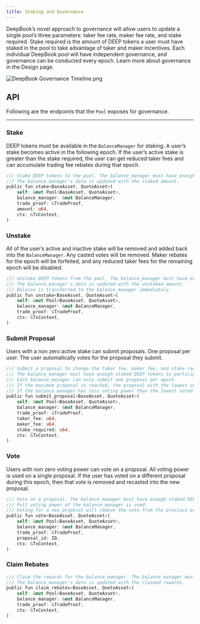 ```yaml
---
title: Staking and Governance
---
```


DeepBook’s novel approach to governance will allow users to update a single pool’s three parameters: taker fee rate, maker fee rate, and stake required. Stake required is the amount of DEEP tokens a user must have staked in the pool to take advantage of taker and maker incentives. Each individual DeepBook pool will have independent governance, and governance can be conducted every epoch. Learn more about governance in the Design page.

![DeepBook Governance Timeline.png](https://prod-files-secure.s3.us-west-2.amazonaws.com/be379dd5-2030-4209-b08d-95b91eb5ac95/9229dba3-516a-4624-a938-392956dd1633/DeepBook_Governance_Timeline.png)

## API

Following are the endpoints that the `Pool` exposes for governance.

---

### Stake

DEEP tokens must be available in the `BalanceManager` for staking. A user’s stake becomes active in the following epoch. If the user’s active stake is greater than the stake required, the user can get reduced taker fees and can accumulate trading fee rebates during that epoch.

```rust
/// Stake DEEP tokens to the pool. The balance_manager must have enough DEEP tokens.
/// The balance_manager's data is updated with the staked amount.
public fun stake<BaseAsset, QuoteAsset>(
    self: &mut Pool<BaseAsset, QuoteAsset>,
    balance_manager: &mut BalanceManager,
    trade_proof: &TradeProof,
    amount: u64,
    ctx: &TxContext,
)
```

### Unstake

All of the user’s active and inactive stake will be removed and added back into the `BalanceManager`. Any casted votes will be removed. Maker rebates for the epoch will be forfeited, and any reduced taker fees for the remaining epoch will be disabled.

```rust
/// Unstake DEEP tokens from the pool. The balance_manager must have enough staked DEEP tokens.
/// The balance_manager's data is updated with the unstaked amount.
/// Balance is transferred to the balance_manager immediately.
public fun unstake<BaseAsset, QuoteAsset>(
    self: &mut Pool<BaseAsset, QuoteAsset>,
    balance_manager: &mut BalanceManager,
    trade_proof: &TradeProof,
    ctx: &TxContext,
)
```

### Submit Proposal

Users with a non zero active stake can submit proposals. One proposal per user. The user automatically votes for the proposal they submit.

```rust
/// Submit a proposal to change the taker fee, maker fee, and stake required.
/// The balance_manager must have enough staked DEEP tokens to participate.
/// Each balance_manager can only submit one proposal per epoch.
/// If the maximum proposal is reached, the proposal with the lowest vote is removed.
/// If the balance_manager has less voting power than the lowest voted proposal, the proposal is not added.
public fun submit_proposal<BaseAsset, QuoteAsset>(
    self: &mut Pool<BaseAsset, QuoteAsset>,
    balance_manager: &mut BalanceManager,
    trade_proof: &TradeProof,
    taker_fee: u64,
    maker_fee: u64,
    stake_required: u64,
    ctx: &TxContext,
)
```

### Vote

Users with non zero voting power can vote on a proposal. All voting power is used on a single proposal. If the user has voted on a different proposal during this epoch, then that vote is removed and recasted into the new proposal.

```rust
/// Vote on a proposal. The balance_manager must have enough staked DEEP tokens to participate.
/// Full voting power of the balance_manager is used.
/// Voting for a new proposal will remove the vote from the previous proposal.
public fun vote<BaseAsset, QuoteAsset>(
    self: &mut Pool<BaseAsset, QuoteAsset>,
    balance_manager: &mut BalanceManager,
    trade_proof: &TradeProof,
    proposal_id: ID,
    ctx: &TxContext,
)
```

### Claim Rebates

```rust
/// Claim the rewards for the balance_manager. The balance_manager must have rewards to claim.
/// The balance_manager's data is updated with the claimed rewards.
public fun claim_rebates<BaseAsset, QuoteAsset>(
    self: &mut Pool<BaseAsset, QuoteAsset>,
    balance_manager: &mut BalanceManager,
    trade_proof: &TradeProof,
    ctx: &TxContext,
)
```